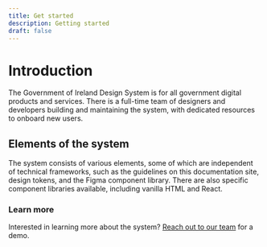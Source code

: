 ```yaml
---
title: Get started
description: Getting started
draft: false
---
```


# Introduction

The Government of Ireland Design System is for all government digital products and services. There is a full-time team of designers and developers building and maintaining the system, with dedicated resources to onboard new users.

## Elements of the system

The system consists of various elements, some of which are independent of technical frameworks, such as the guidelines on this documentation site, design tokens, and the Figma component library. There are also specific component libraries available, including vanilla HTML and React.

<SystemElements />

### Learn more

Interested in learning more about the system? [Reach out to our team](/contact/) for a demo.
